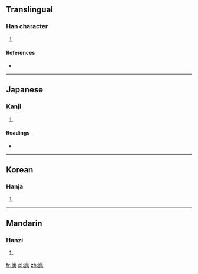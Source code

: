 {{also|寓}}
==Translingual==

===Han character===
{{Han char|rn=53|rad=广|as=09|sn=12|four=|canj=戈田中月 (IWLB)|ids=⿸[[广]][[禺]]}}

# {{defn|Han|sort=广09}}

====References====
* {{Han ref|kx=0348.110|dkj=09395|dj=0659.020|hdz=20893.040|uh=5EBD|ud=24253}}

----

==Japanese==

===Kanji===
{{ja-kanji|grade=|rs=广09}}

# {{defn|lang=ja|sort=广09}}

====Readings====
* {{ja-readings|on=[[どう]] (dō)|kun=[[よる]] (yoru), [[よせる]] (yoseru)}}

----

==Korean==

===Hanja===
{{ko-hanja|hangeul=유|rv=yu|mr=yu}}

# {{defn|lang=ko|sort=广09}}

----

==Mandarin==

===Hanzi===
{{cmn-hanzi|pin=[[yù]] ([[yu4]])|wg=yü<sup>4</sup>}}

# {{defn|lang=cmn|sort=广09}}

[[fr:庽]]
[[pl:庽]]
[[zh:庽]]